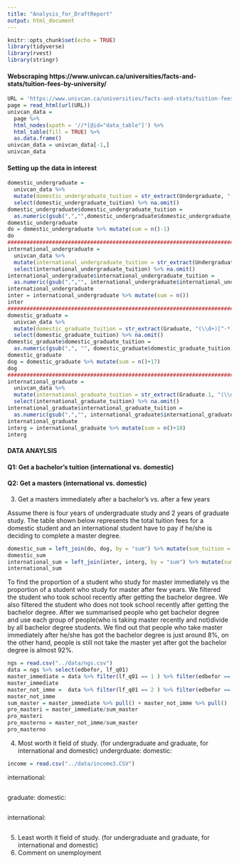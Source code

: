 ```yaml
---
title: "Analysis_for_DraftReport"
output: html_document
---
```


```r
knitr::opts_chunk$set(echo = TRUE)
library(tidyverse)
library(rvest)
library(stringr)
```

#### Webscraping https://www.univcan.ca/universities/facts-and-stats/tuition-fees-by-university/
```r
URL = 'https://www.univcan.ca/universities/facts-and-stats/tuition-fees-by-university/'
page = read_html(url(URL))
univcan_data =   
  page %>% 
  html_nodes(xpath = '//*[@id="data_table"]') %>%
  html_table(fill = TRUE) %>% 
  as.data.frame()
univcan_data = univcan_data[-1,]
univcan_data
```

#### Setting up the data in interest
```r
domestic_undergraduate =
  univcan_data %>% 
  mutate(domestic_undergraduate_tuition = str_extract(Undergraduate, "(\\d+)[^-*]*$")) %>% 
  select(domestic_undergraduate_tuition) %>% na.omit()
domestic_undergraduate$domestic_undergraduate_tuition =
  as.numeric(gsub(",","",domestic_undergraduate$domestic_undergraduate_tuition))
domestic_undergraduate
do = domestic_undergraduate %>% mutate(sum = n()-1)
do
######################################################################################################################
international_undergraduate =
  univcan_data %>% 
  mutate(international_undergraduate_tuition = str_extract(Undergraduate.1, "(\\d+)[^-*]*$")) %>% 
  select(international_undergraduate_tuition) %>% na.omit()
international_undergraduate$international_undergraduate_tuition = 
  as.numeric(gsub(",","", international_undergraduate$international_undergraduate_tuition))
international_undergraduate
inter = international_undergraduate %>% mutate(sum = n())
inter
######################################################################################################################
domestic_graduate =
  univcan_data %>% 
  mutate(domestic_graduate_tuition = str_extract(Graduate, "(\\d+)[^-*]*$")) %>% 
  select(domestic_graduate_tuition) %>% na.omit()
domestic_graduate$domestic_graduate_tuition = 
  as.numeric(gsub(",", "", domestic_graduate$domestic_graduate_tuition))
domestic_graduate
dog = domestic_graduate %>% mutate(sum = n()+17)
dog
######################################################################################################################
international_graduate =
  univcan_data %>% 
  mutate(international_graduate_tuition = str_extract(Graduate.1, "(\\d+)[^-*]*$")) %>% 
  select(international_graduate_tuition) %>% na.omit()
international_graduate$international_graduate_tuition = 
  as.numeric(gsub(",","", international_graduate$international_graduate_tuition))
international_graduate
interg = international_graduate %>% mutate(sum = n()+18)
interg
```
#### DATA ANAYLSIS
#### Q1: Get a bachelor's tuition (international vs. domestic)



#### Q2: Get a masters (international vs. domestic)
3. Get a masters immediately after a bachelor's vs. after a few years

Assume there is four years of undergraduate study and 2 years of graduate study. The table shown below represents the total tuition fees for a domestic student and an international student have to pay if he/she is deciding to complete a master degree.
```r
domestic_sum = left_join(do, dog, by = "sum") %>% mutate(sum_tuition = 4*domestic_undergraduate_tuition + 2*domestic_graduate_tuition) %>% select(sum_tuition)
domestic_sum
international_sum = left_join(inter, interg, by = "sum") %>% mutate(sum_tuition = 4*international_undergraduate_tuition + 2*international_graduate_tuition) %>% select(sum_tuition)
international_sum

```

To find the proportion of a student who study for master immediately vs the proportion of a student who study for master after few years. We filtered the student who took school recently after getting the bachelor degree. We also filtered the student who does not took school recently after getting the bachelor degree. After we summarised people who get bachelor degree and use each group of people(who is taking master recently and not)divide by all bachelor degree students. We find out that people who take master immediately after he/she has got the bachelor degree is just around 8%, on the other hand, people is still not take the master yet after got the bachelor degree is almost 92%.
```r
ngs = read.csv("../data/ngs.csv")
data = ngs %>% select(edbefor, lf_q01)
master_immediate = data %>% filter(lf_q01 == 1 ) %>% filter(edbefor == 5) %>% summarise(num = n())
master_immediate
master_not_imme =  data %>% filter(lf_q01 == 2 ) %>% filter(edbefor == 5) %>% summarise(num = n())
master_not_imme
sum_master = master_immediate %>% pull() + master_not_imme %>% pull()
pro_masteri = master_immediate/sum_master
pro_masteri
pro_masterno = master_not_imme/sum_master
pro_masterno
```

4. Most worth it field of study. (for undergraduate and graduate, for international and domestic)
undergrduate:
domestic:
```r
income = read.csv("../data/income3.CSV")
```
international:
```r

```
graduate:
domestic:
```r

```
international:
```r

```
5. Least worth it field of study. (for undergraduate and graduate, for international and domestic)
6. Comment on unemployment
